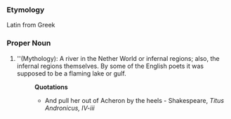===Etymology===
Latin from Greek
===Proper Noun===
#''(Mythology): A river in the Nether World or infernal regions; also, the infernal regions themselves. By some of the English poets it was supposed to be a flaming lake or gulf.
#:'''Quotations'''
#:*And pull her out of Acheron by the heels - Shakespeare, ''Titus Andronicus, IV-iii''